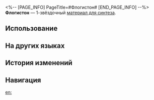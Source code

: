 <%-- [PAGE_INFO]
PageTitle=#Флогистон#
[END_PAGE_INFO] --%>
{{Предмет Инфобокс
|id          = 180004
|Изображение = Предмет Флогистон.png
|Тип         = Материал для синтеза
|Инвентарь   = Другие материалы
|Редкость    = 1
|Эффект      = 
|Описание    = Материал для синтеза уровня 1
|Источник1   = [[Сточный проход: отродья пламени и другие противники]]
|Источник2   = [[Разрушаемые предметы на космической станции «Герта»]]
|Источник3   = [[Магазин в Административном районе]]
}}
{{Описание|Частицы, образующие фазовое пламя.<br />Харальд Панч, член Общества гениев №&nbsp;2, доказал их существование, но Нюл Иман, №&nbsp;3, опроверг его.<br />Богдан, №&nbsp;7, опроверг вывод Имана и снова доказал их существование, прежде чем был убит Полькой Какамонд, №&nbsp;4, через несколько дней после объявления о существовании Флогистона.<br /><br />''«Существует или нет? Честно говоря, нас это не интересует».''}}
'''Флогистон''' — 1-звёздочный [[Материалы для синтеза|материал для синтеза]].

==Использование==
{{Используется в создании}}

==На других языках==
{{На других языках
|en   = Phlogiston
|zhs  = 燃素
|zht  = 燃素
|ja   = 燃素
|ko   = 플로지스톤
|es   = Flogisto
|fr   = Phlogistique
|ru   = Флогистон
|th   = โฟลจิสตัน
|vi   = Chất Đốt
|de   = Phlogiston
|id   = Phlogiston
|pt   = Flogisto
}}

==История изменений==
{{История изменений|3.5}}

==Навигация==
{{Материалы синтеза Навбокс}}

[[en:]]